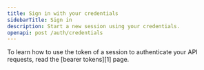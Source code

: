 ```yaml
---
title: Sign in with your credentials
sidebarTitle: Sign in
description: Start a new session using your credentials.
openapi: post /auth/credentials
---
```


<Tip>
  To learn how to use the token of a session to
  authenticate your API requests, read the
  [bearer tokens][1] page.
</Tip>

[1]: /bearer-tokens 
